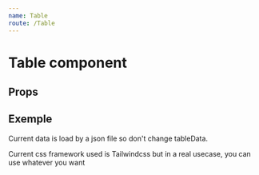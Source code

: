 ```yaml
---
name: Table
route: /Table
---
```


# Table component

## Props

<Props of={Table} />


## Exemple

Current data is load by a json file so don't change tableData.

Current css framework used is Tailwindcss but in a real usecase, you can use whatever you want

<Playground>
  <Table
    data={tableData}
    itemsPerPage={4}
    paginated={true}
    options={{
      search: {
        activate: true,
        placeholder: "Searching",
        searchableValue: ["nom", "prenom", "actif"],
      },
      numberItemsOptions: { permitChange: true, options: [4, 8, 12] },
    }}
    className={{
      th: {
        hover: "hover:bg-gray-300 cursor-pointer",
        standard:
          "px-5 py-3 text-xs font-semibold tracking-wider text-left text-gray-600 uppercase bg-gray-100 border-b-2 border-gray-200",
      },
      td: "px-5 py-5 border-b border-gray-200 bg-white text-sm",
      tr: "test",
      pageSelect: {
        button:
          "px-4 py-2 text-sm font-semibold text-gray-800 bg-gray-200 rounded-r hover:bg-gray-300",
        input: "w-6 mx-4 border-b border-gray-900 border-dashed text-center",
      },
    }}
    head={[
      { show: "Nom", value: "nom", sort: true },
      { show: "Prénom", value: "prenom", sort: true },
      { show: "Age", value: "age", sort: true },
      { show: "Actif", value: "actif", sort: false },
    ]}
  />
</Playground>
